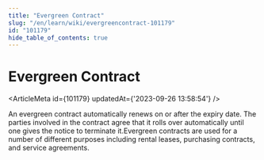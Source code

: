 ```yaml
---
title: "Evergreen Contract"
slug: "/en/learn/wiki/evergreencontract-101179"
id: "101179"
hide_table_of_contents: true
---
```



# Evergreen Contract

<ArticleMeta id={101179} updatedAt={'2023-09-26 13:58:54'} />
<div className='border-solid border-b border-t-0 my-4 border-[var(--ifm-color-gray-300)]' />

An evergreen contract automatically renews on or after the expiry date. The parties involved in the contract agree that it rolls over automatically until one gives the notice to terminate it.Evergreen contracts are used for a number of different purposes including rental leases, purchasing contracts, and service agreements.
